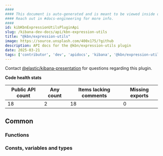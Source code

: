 ```yaml
---
####
#### This document is auto-generated and is meant to be viewed inside our experimental, new docs system.
#### Reach out in #docs-engineering for more info.
####
id: kibKbnExpressionUtilsPluginApi
slug: /kibana-dev-docs/api/kbn-expression-utils
title: "@kbn/expression-utils"
image: https://source.unsplash.com/400x175/?github
description: API docs for the @kbn/expression-utils plugin
date: 2025-03-21
tags: ['contributor', 'dev', 'apidocs', 'kibana', '@kbn/expression-utils']
---
```




Contact [@elastic/kibana-presentation](https://github.com/orgs/elastic/teams/kibana-presentation) for questions regarding this plugin.

**Code health stats**

| Public API count  | Any count | Items lacking comments | Missing exports |
|-------------------|-----------|------------------------|-----------------|
| 18 | 2 | 18 | 0 |

## Common

### Functions
<DocDefinitionList data={kbnExpressionUtilsObj.common.functions}/>

### Consts, variables and types
<DocDefinitionList data={kbnExpressionUtilsObj.common.misc}/>

